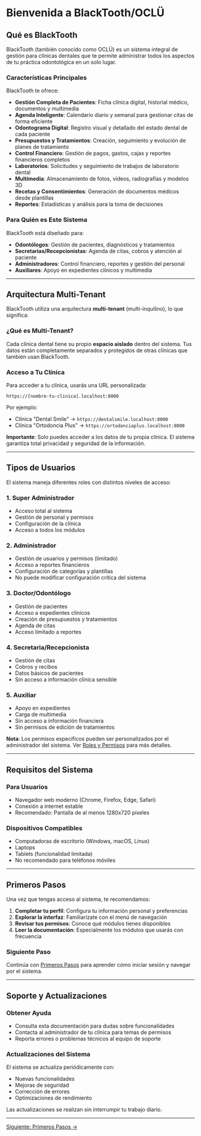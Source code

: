 # Bienvenida a BlackTooth/OCLÜ

## Qué es BlackTooth

BlackTooth (también conocido como OCLÜ) es un sistema integral de gestión para clínicas dentales que te permite administrar todos los aspectos de tu práctica odontológica en un solo lugar.

### Características Principales

BlackTooth te ofrece:

- **Gestión Completa de Pacientes**: Ficha clínica digital, historial médico, documentos y multimedia
- **Agenda Inteligente**: Calendario diario y semanal para gestionar citas de forma eficiente
- **Odontograma Digital**: Registro visual y detallado del estado dental de cada paciente
- **Presupuestos y Tratamientos**: Creación, seguimiento y evolución de planes de tratamiento
- **Control Financiero**: Gestión de pagos, gastos, cajas y reportes financieros completos
- **Laboratorios**: Solicitudes y seguimiento de trabajos de laboratorio dental
- **Multimedia**: Almacenamiento de fotos, videos, radiografías y modelos 3D
- **Recetas y Consentimientos**: Generación de documentos médicos desde plantillas
- **Reportes**: Estadísticas y análisis para la toma de decisiones

### Para Quién es Este Sistema

BlackTooth está diseñado para:

- **Odontólogos**: Gestión de pacientes, diagnósticos y tratamientos
- **Secretarias/Recepcionistas**: Agenda de citas, cobros y atención al paciente
- **Administradores**: Control financiero, reportes y gestión del personal
- **Auxiliares**: Apoyo en expedientes clínicos y multimedia

---

## Arquitectura Multi-Tenant

BlackTooth utiliza una arquitectura **multi-tenant** (multi-inquilino), lo que significa:

### ¿Qué es Multi-Tenant?

Cada clínica dental tiene su propio **espacio aislado** dentro del sistema. Tus datos están completamente separados y protegidos de otras clínicas que también usan BlackTooth.

### Acceso a Tu Clínica

Para acceder a tu clínica, usarás una URL personalizada:

```
https://[nombre-tu-clinica].localhost:8000
```

Por ejemplo:
- Clínica "Dental Smile" → `https://dentalsmile.localhost:8000`
- Clínica "Ortodoncia Plus" → `https://ortodonciaplus.localhost:8000`

**Importante**: Solo puedes acceder a los datos de tu propia clínica. El sistema garantiza total privacidad y seguridad de la información.

---

## Tipos de Usuarios

El sistema maneja diferentes roles con distintos niveles de acceso:

### 1. Super Administrador
- Acceso total al sistema
- Gestión de personal y permisos
- Configuración de la clínica
- Acceso a todos los módulos

### 2. Administrador
- Gestión de usuarios y permisos (limitado)
- Acceso a reportes financieros
- Configuración de categorías y plantillas
- No puede modificar configuración crítica del sistema

### 3. Doctor/Odontólogo
- Gestión de pacientes
- Acceso a expedientes clínicos
- Creación de presupuestos y tratamientos
- Agenda de citas
- Acceso limitado a reportes

### 4. Secretaria/Recepcionista
- Gestión de citas
- Cobros y recibos
- Datos básicos de pacientes
- Sin acceso a información clínica sensible

### 5. Auxiliar
- Apoyo en expedientes
- Carga de multimedia
- Sin acceso a información financiera
- Sin permisos de edición de tratamientos

**Nota**: Los permisos específicos pueden ser personalizados por el administrador del sistema. Ver [Roles y Permisos](./04-roles-permisos) para más detalles.

---

## Requisitos del Sistema

### Para Usuarios
- Navegador web moderno (Chrome, Firefox, Edge, Safari)
- Conexión a internet estable
- Recomendado: Pantalla de al menos 1280x720 píxeles

### Dispositivos Compatibles
- Computadoras de escritorio (Windows, macOS, Linux)
- Laptops
- Tablets (funcionalidad limitada)
- No recomendado para teléfonos móviles

---

## Primeros Pasos

Una vez que tengas acceso al sistema, te recomendamos:

1. **Completar tu perfil**: Configura tu información personal y preferencias
2. **Explorar la interfaz**: Familiarízate con el menú de navegación
3. **Revisar tus permisos**: Conoce qué módulos tienes disponibles
4. **Leer la documentación**: Especialmente los módulos que usarás con frecuencia

### Siguiente Paso

Continúa con [Primeros Pasos](./03-primeros-pasos) para aprender cómo iniciar sesión y navegar por el sistema.

---

## Soporte y Actualizaciones

### Obtener Ayuda
- Consulta esta documentación para dudas sobre funcionalidades
- Contacta al administrador de tu clínica para temas de permisos
- Reporta errores o problemas técnicos al equipo de soporte

### Actualizaciones del Sistema
El sistema se actualiza periódicamente con:
- Nuevas funcionalidades
- Mejoras de seguridad
- Corrección de errores
- Optimizaciones de rendimiento

Las actualizaciones se realizan sin interrumpir tu trabajo diario.

---

[Siguiente: Primeros Pasos →](./03-primeros-pasos)
